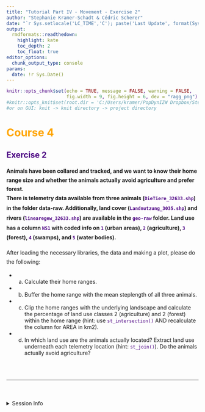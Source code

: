 ```yaml
---
title: "Tutorial Part IV - Movement - Exercise 2"
author: "Stephanie Kramer-Schadt & Cédric Scherer"
date: "`r Sys.setlocale('LC_TIME','C'); paste('Last Update', format(Sys.time(), '%B %e, %Y'))`"
output:
  rmdformats::readthedown:
    highlight: kate
    toc_depth: 2
    toc_float: true
editor_options:
  chunk_output_type: console
params:
  date: !r Sys.Date()
---
```


<style>
h1 {
  color: Orange ;
}
h2, h3, h4, h5, h6, legend {
  color: Indigo ;
}
p {
  line-height:170%;
}
#sidebar h2 {
  background-color: Indigo;
}
code {
  color: Indigo ;
}
.exercise {
  color: #824b00;
}
</style>

```r
knitr::opts_chunk$set(echo = TRUE, message = FALSE, warning = FALSE, 
                      fig.width = 9, fig.height = 6, dev = "ragg_png")
#knitr::opts_knit$set(root.dir = 'C:/Users/kramer/PopDynIZW Dropbox/Steph Kramer')
#or on GUI: knit -> knit directory -> project directory
```

#  Course 4

## Exercise 2

**Animals have been collared and tracked, and we want to know their home range size and whether the animals actually avoid agriculture and prefer forest. <br>
There is telemetry data available from three animals (`DieTiere_32633.shp`) in the
folder data-raw. Additionally, land cover (`Landnutzung_3035.shp`) and rivers (`linearegew_32633.shp`) are available in the `geo-raw` folder. 
Land use has a column `NS1` with coded info on `1` (urban areas), `2` (agriculture), 
`3` (forest), `4` (swamps), and `5` (water bodies).<br>**

After loading the necessary libraries, the data and making a plot, please do the following:<br>

* a. Calculate their home ranges.<br>
* b. Buffer the home range with the mean steplength of all three animals.<br>
* c. Clip the home ranges with the underlying landscape and calculate the percentage of land use classes 2 (agriculture) and 2 (forest) within the home range (hint: use `st_intersection()`  AND
recalculate the column for AREA in km2).<br>
* d. In which land use are the animals actually located? Extract land use underneath each telemetry location (hint: `st_join()`). Do the animals actually avoid agriculture?
<br><br>

<br><hr><br>

<details><summary>Session Info</summary>

```r
Sys.time()
sessionInfo()
```

</details>
